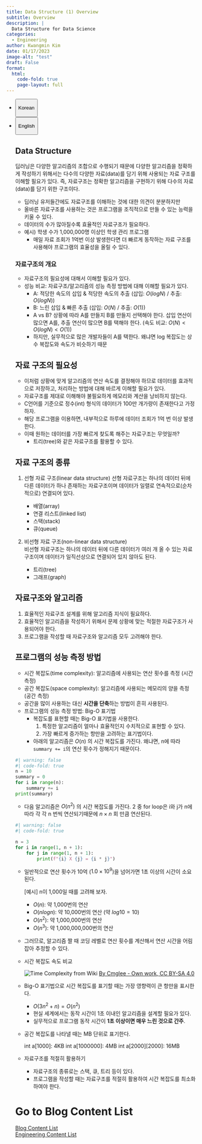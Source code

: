 ```yaml
---
title: Data Structure (1) Overview
subtitle: Overview
description: |
  Data Structure for Data Science
categories:
  - Engineering
author: Kwangmin Kim
date: 01/17/2023
image-alt: "test"
draft: False
format: 
  html:
    code-fold: true
    page-layout: full
---
```


<ul class="nav nav-pills" id="language-tab" role="tablist">

<li class="nav-item" role="presentation">

<button class="nav-link active" id="Korean-tab" data-bs-toggle="tab" data-bs-target="#Korean" type="button" role="tab" aria-controls="Korean" aria-selected="true">

Korean

</button>

</li>

<li class="nav-item" role="presentation">

<button class="nav-link" id="English-tab" data-bs-toggle="tab" data-bs-target="#English" type="button" role="tab" aria-controls="knitr" aria-selected="false">

English

</button>

</li>

<div class="tab-content" id="language-tabcontent">

::: {#Korean .tab-pane .fade .show .active role="tabpanel" aria-labelledby="Korean-tab"}
## Data Structure

딥러닝은 다양한 알고리즘의 조합으로 수행되기 때문에 다양한 알고리즘을 정확하게 작성하기 위해서는 다수의 다양한 자료(data)를 담기 위해 사용되는 자료 구조를 이해할 필요가 있다. 즉, 자료구조는 정확한 알고리즘을 구현하기 위해 다수의 자료(data)를 담기 위한 구조이다.

-   딥러닝 유저들간에도 자료구조를 이해하는 것에 대한 의견이 분분하지만
-   올바른 자료구조를 사용하는 것은 프로그램을 조직적으로 만들 수 있는 능력을 키울 수 있다.
-   데이터의 수가 많아질수록 효율적인 자료구조가 필요하다.
-   예시) 학생 수가 1,000,000명 이상인 학생 관리 프로그램
    -   매일 자료 조회가 1억번 이상 발생한다면 더 빠르게 동작하는 자료 구조를 사용해야 프로그램의 효율성을 올릴 수 있다.

### 자료구조의 개요

-   자료구조의 필요성에 대해서 이해할 필요가 있다.
-   성능 비교: 자료구조/알고리즘의 성능 측정 방법에 대해 이해할 필요가 있다.
    -   A: 적당한 속도의 삽입 & 적당한 속도의 추출 (삽입: $O (log N)$ / 추출: $O(log N)$)
    -   B: 느린 삽입 & 빠른 추출 (삽입: $O (N)$ / 추출: $O (1)$)
    -   A vs B? 상황에 따라 A를 만들지 B를 만들지 선택해야 한다. 삽입 연산이 많으면 A를, 추출 연산이 많으면 B를 택해야 한다. (속도 비교: $O (N) < O (log N)< O (1)$)
    -   하지만, 실무적으로 많은 개발자들이 A를 택한다. 왜냐면 log 복잡도는 상수 복잡도와 속도가 비슷하기 때문

## 자료 구조의 필요성

-   이처럼 상황에 맞게 알고리즘의 연산 속도를 결정해야 하므로 데이터를 효과적으로 저장하고, 처리하는 방법에 대해 바르게 이해할 필요가 있다.
-   자료구조를 제대로 이해해야 불필요하게 메모리와 계산을 낭비하지 않는다.
-   C언어를 기준으로 정수(int) 형식의 데이터가 100만 개가량이 존재한다고 가정하자.
-   해당 프로그램을 이용하면, 내부적으로 하루에 데이터 조회가 1억 번 이상 발생한다.
-   이때 원하는 데이터를 가장 빠르게 찾도록 해주는 자료구조는 무엇일까?
    -   트리(tree)와 같은 자료구조를 활용할 수 있다.

## 자료 구조의 종류

1.  선형 자료 구조(linear data structure) 선형 자료구조는 하나의 데이터 뒤에 다른 데이터가 하나 존재하는 자료구조이며 데이터가 일렬로 연속적으로(순차적으로) 연결되어 있다.

    -   배열(array)
    -   연결 리스트(linked list)
    -   스택(stack)
    -   큐(queue)

2.  비선형 자료 구조(non-linear data structure)\
    비선형 자료구조는 하나의 데이터 뒤에 다른 데이터가 여러 개 올 수 있는 자료구조이며 데이터가 일직선상으로 연결되어 있지 않아도 된다.

    -   트리(tree)
    -   그래프(graph)

## 자료구조와 알고리즘

1.  효율적인 자료구조 설계를 위해 알고리즘 지식이 필요하다.
2.  효율적인 알고리즘을 작성하기 위해서 문제 상황에 맞는 적절한 자료구조가 사용되어야 한다.
3.  프로그램을 작성할 때 자료구조와 알고리즘 모두 고려해야 한다.

## 프로그램의 성능 측정 방법

-   시간 복잡도(time complexity): 알고리즘에 사용되는 연산 횟수를 측정 (시간 측정)
-   공간 복잡도(space complexity): 알고리즘에 사용되는 메모리의 양을 측정 (공간 측정)
-   공간을 많이 사용하는 대신 **시간을 단축**하는 방법이 흔히 사용된다.
-   프로그램의 성능 측정 방법: Big-O 표기법
    -   복잡도를 표현할 때는 Big-O 표기법을 사용한다.
        1.  특정한 알고리즘이 얼마나 효율적인지 수치적으로 표현할 수 있다.
        2.  가장 빠르게 증가하는 항만을 고려하는 표기법이다.
    -   아래의 알고리즘은 $O(n)$ 의 시간 복잡도를 가진다. 왜냐면, n에 따라 `summary += i`의 연산 횟수가 정해지기 때문이다.

```python
#| warning: false
#| code-fold: true
n = 10
summary = 0
for i in range(n):
    summary += i
print(summary)
```

-   다음 알고리즘은 $O (n^2)$ 의 시간 복잡도를 가진다. 2 중 for loop은 i와 j가 n에 따라 각 각 n 번씩 연산되기때문에 $n \times n$ 회 만큼 연산된다.

```python
#| warning: false
#| code-fold: true

n = 3
for i in range(1, n + 1):
    for j in range(1, n + 1):
	    print(f"{i} X {j} = {i * j}")
```

-   일반적으로 연산 횟수가 10억 ($1.0 \times 10^9$)을 넘어가면 1초 이상의 시간이 소요된다.

    \[예시\] n이 1,000일 때를 고려해 보자.

    -   $O(n)$: 약 1,000번의 연산
    -   $O(nlogn )$: 약 10,000번의 연산 (약 $log10=10$)
    -   $O(n^2)$: 약 1,000,000번의 연산
    -   $O(n^3)$: 약 1,000,000,000번의 연산

-   그러므로, 알고리즘 짤 때 코딩 레벨로 연산 횟수를 계산해서 연산 시간을 어림잡아 추정할 수 있다.

-   시간 복잡도 속도 비교

    ![Time Complexity from Wiki](Comparison_computational_complexity.svg) [By Cmglee - Own work, CC BY-SA 4.0](https://commons.wikimedia.org/w/index.php?curid=50321072)

-   Big-O 표기법으로 시간 복잡도를 표기할 때는 가장 영향력이 큰 항만을 표시한다.

    -   $O(3n^2 + n) = O(n^2)$
    -   현실 세계에서는 동작 시간이 1초 이내인 알고리즘을 설계할 필요가 있다.
    -   실무적으로 프로그램 동작 시간이 **1초 이상이면 매우 느린 것으로 간주**.

-   공간 복잡도를 나타낼 때는 MB 단위로 표기한다.

    int a\[1000\]: 4KB int a\[1000000\]: 4MB int a\[2000\]\[2000\]: 16MB

-   자료구조를 적절히 활용하기

    -   자료구조의 종류로는 스택, 큐, 트리 등이 있다.
    -   프로그램을 작성할 때는 자료구조를 적절히 활용하여 시간 복잡도를 최소화하여야 한다.
:::

::: {#English .tab-pane .fade role="tabpanel" aria-labelledby="English-tab"}
:::

# Go to Blog Content List

[Blog Content List](../../content_list.qmd)  
[Engineering Content List](../../Engineering/guide_map/index.qmd)